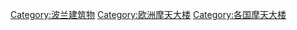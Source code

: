 [[Category:波兰建筑物|Category:波兰建筑物]]
[[Category:欧洲摩天大楼|Category:欧洲摩天大楼]]
[[Category:各国摩天大楼|Category:各国摩天大楼]]